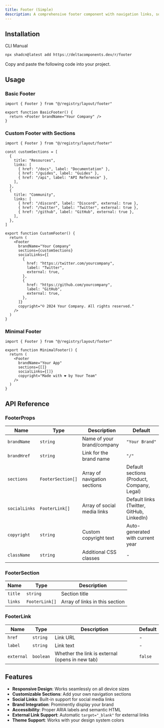 ```yaml
---
title: Footer (Simple)
description: A comprehensive footer component with navigation links, social links, and branding section. Perfect for website layouts.
---
```


<ComponentPreview name="footer-demo" />

## Installation

<Tabs defaultValue="cli">

<TabsList>
  <TabsTrigger value="cli">CLI</TabsTrigger>
  <TabsTrigger value="manual">Manual</TabsTrigger>
</TabsList>

<TabsContent value="cli">

```bash
npx shadcn@latest add https://deltacomponents.dev/r/footer
```

</TabsContent>

<TabsContent value="manual">

<Steps>

<Step>Copy and paste the following code into your project.</Step>

<ComponentSource name="footer" />

</Steps>

</TabsContent>

</Tabs>

## Usage

### Basic Footer

```tsx
import { Footer } from "@/registry/layout/footer"

export function BasicFooter() {
  return <Footer brandName="Your Company" />
}
```

### Custom Footer with Sections

```tsx
import { Footer } from "@/registry/layout/footer"

const customSections = [
  {
    title: "Resources",
    links: [
      { href: "/docs", label: "Documentation" },
      { href: "/guides", label: "Guides" },
      { href: "/api", label: "API Reference" },
    ],
  },
  {
    title: "Community",
    links: [
      { href: "/discord", label: "Discord", external: true },
      { href: "/twitter", label: "Twitter", external: true },
      { href: "/github", label: "GitHub", external: true },
    ],
  },
]

export function CustomFooter() {
  return (
    <Footer
      brandName="Your Company"
      sections={customSections}
      socialLinks={[
        {
          href: "https://twitter.com/yourcompany",
          label: "Twitter",
          external: true,
        },
        {
          href: "https://github.com/yourcompany",
          label: "GitHub",
          external: true,
        },
      ]}
      copyright="© 2024 Your Company. All rights reserved."
    />
  )
}
```

### Minimal Footer

```tsx
import { Footer } from "@/registry/layout/footer"

export function MinimalFooter() {
  return (
    <Footer
      brandName="Your App"
      sections={[]}
      socialLinks={[]}
      copyright="Made with ❤️ by Your Team"
    />
  )
}
```

## API Reference

### FooterProps

| Name          | Type              | Description                  | Default                                    |
| ------------- | ----------------- | ---------------------------- | ------------------------------------------ |
| `brandName`   | `string`          | Name of your brand/company   | `"Your Brand"`                             |
| `brandHref`   | `string`          | Link for the brand name      | `"/"`                                      |
| `sections`    | `FooterSection[]` | Array of navigation sections | Default sections (Product, Company, Legal) |
| `socialLinks` | `FooterLink[]`    | Array of social media links  | Default links (Twitter, GitHub, LinkedIn)  |
| `copyright`   | `string`          | Custom copyright text        | Auto-generated with current year           |
| `className`   | `string`          | Additional CSS classes       | -                                          |

### FooterSection

| Name    | Type           | Description                    |
| ------- | -------------- | ------------------------------ |
| `title` | `string`       | Section title                  |
| `links` | `FooterLink[]` | Array of links in this section |

### FooterLink

| Name       | Type      | Description                                     | Default |
| ---------- | --------- | ----------------------------------------------- | ------- |
| `href`     | `string`  | Link URL                                        | -       |
| `label`    | `string`  | Link text                                       | -       |
| `external` | `boolean` | Whether the link is external (opens in new tab) | `false` |

## Features

- **Responsive Design**: Works seamlessly on all device sizes
- **Customizable Sections**: Add your own navigation sections
- **Social Links**: Built-in support for social media links
- **Brand Integration**: Prominently display your brand
- **Accessibility**: Proper ARIA labels and semantic HTML
- **External Link Support**: Automatic `target="_blank"` for external links
- **Theme Support**: Works with your design system colors
